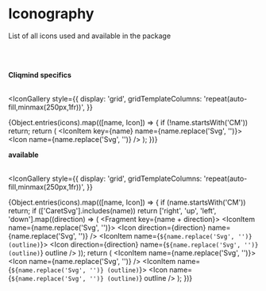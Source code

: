 <!-- Iconography.stories.mdx -->



<Meta title="Iconography" />

# Iconography

List of all icons used and available in the package

<br />
<br />

<strong>Cliqmind specifics</strong>
<br />
<br />

<IconGallery
  style={{
    display: 'grid',
    gridTemplateColumns: 'repeat(auto-fill,minmax(250px,1fr))',
  }}
>
  {Object.entries(icons).map(([name, Icon]) => {
    if (!name.startsWith('CM')) return;
    return (
      <IconItem key={name} name={name.replace('Svg', '')}>
        <Icon name={name.replace('Svg', '')} />
      </IconItem>
    );
  })}
</IconGallery>

<strong>available</strong>
<br />
<br />

<IconGallery
  style={{
    display: 'grid',
    gridTemplateColumns: 'repeat(auto-fill,minmax(250px,1fr))',
  }}
>
  {Object.entries(icons).map(([name, Icon]) => {
    if (name.startsWith('CM')) return;
    if (['CaretSvg'].includes(name))
      return ['right', 'up', 'left', 'down'].map((direction) => (
        <Fragment key={name + direction}>
          <IconItem name={name.replace('Svg', '')}>
            <Icon direction={direction} name={name.replace('Svg', '')} />
          </IconItem>
          <IconItem name={`${name.replace('Svg', '')} (outline)`}>
            <Icon
              direction={direction}
              name={`${name.replace('Svg', '')} (outline)`}
              outline
            />
          </IconItem>
        </Fragment>
      ));
    return (
      <Fragment key={name}>
        <IconItem name={name.replace('Svg', '')}>
          <Icon name={name.replace('Svg', '')} />
        </IconItem>
        <IconItem name={`${name.replace('Svg', '')} (outline)`}>
          <Icon name={`${name.replace('Svg', '')} (outline)`} outline />
        </IconItem>
      </Fragment>
    );
  })}
</IconGallery>

